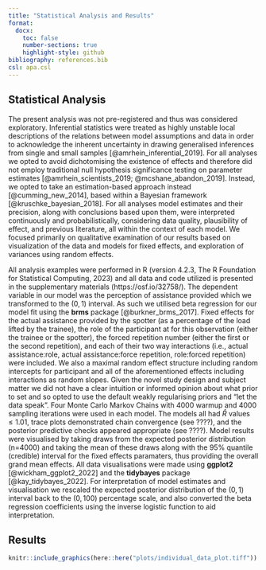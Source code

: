```yaml
---
title: "Statistical Analysis and Results"
format: 
  docx:
    toc: false
    number-sections: true
    highlight-style: github
bibliography: references.bib
csl: apa.csl
---
```


## Statistical Analysis

The present analysis was not pre-registered and thus was considered exploratory. Inferential statistics were treated as highly unstable local descriptions of the relations between model assumptions and data in order to acknowledge the inherent uncertainty in drawing generalised inferences from single and small samples [@amrhein_inferential_2019]. For all analyses we opted to avoid dichotomising the existence of effects and therefore did not employ traditional null hypothesis significance testing on parameter estimates [@amrhein_scientists_2019; @mcshane_abandon_2019]. Instead, we opted to take an estimation-based approach instead [@cumming_new_2014], based within a Bayesian framework [@kruschke_bayesian_2018]. For all analyses model estimates and their precision, along with conclusions based upon them, were interpreted continuously and probabilistically, considering data quality, plausibility of effect, and previous literature, all within the context of each model. We focused primarily on qualitative examination of our results based on visualization of the data and models for fixed effects, and exploration of variances using random effects.

All analysis examples were performed in R (version 4.2.3, The R Foundation for Statistical Computing, 2023) and all data and code utilized is presented in the supplementary materials (https://osf.io/32758/). The dependent variable in our model was the perception of assistance provided which we transformed to the $(0,1)$ interval. As such we utilised beta regression for our model fit using the **brms** package [@burkner_brms_2017]. Fixed effects for the actual assistance provided by the spotter (as a percentage of the load lifted by the trainee), the role of the participant at for this observation (either the trainee or the spotter), the forced repetition number (either the first or the second repetition), and each of their two way interactions (i.e., actual assistance:role, actual assistance:force repetition, role:forced repetition) were included. We also a maximal random effect structure including random intercepts for participant and all of the aforementioned effects including interactions as random slopes. Given the novel study design and subject matter we did not have a clear intuition or informed opinion about what prior to set and so opted to use the default weakly regularising priors and "let the data speak". Four Monte Carlo Markov Chains with 4000 warmup and 4000 sampling iterations were used in each model. The models all had $\hat{R}$ values $\leq{1.01}$, trace plots demonstrated chain convergence (see ????), and the posterior predictive checks appeared appropriate (see ????). Model results were visualised by taking draws from the expected posterior distribution (n=4000) and taking the mean of these draws along with the 95% quantile (credible) interval for the fixed effects paramaters, thus providing the overall grand mean effects. All data visualisations were made using **ggplot2** [@wickham_ggplot2_2022] and the **tidybayes** package [@kay_tidybayes_2022]. For interpretation of model estimates and visualisation we rescaled the expected posterior distribution of the $(0,1)$ interval back to the $(0,100)$ percentage scale, and also converted the beta regression coefficients using the inverse logistic function to aid interpretation.

## Results

```r

knitr::include_graphics(here::here("plots/individual_data_plot.tiff"))

```

